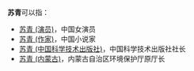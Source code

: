 '''苏青'''可以指：
*[[苏青_(演员)|苏青 (演员)]]，中国女演员
*[[苏青_(作家)|苏青 (作家)]]，中国小说家
*[[苏青_(中国科学技术出版社)|苏青 (中国科学技术出版社)]]，中国科学技术出版社社长
*[[苏青_(内蒙古)|苏青 (内蒙古)]]，内蒙古自治区环境保护厅原厅长

{{disambig|Cat=二字苏姓人名消歧义|qing}}